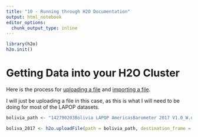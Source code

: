 ```yaml
---
title: "10 - Running through H2O Documentation"
output: html_notebook
editor_options: 
  chunk_output_type: inline
---
```


```r
library(h2o)
h2o.init()
```

# Getting Data into your H2O Cluster

Here is the process for [uploading a file](http://h2o-release.s3.amazonaws.com/h2o/rel-yau/5/docs-website/h2o-docs/data-munging/uploading-data.html) and [importing a file](http://h2o-release.s3.amazonaws.com/h2o/rel-yau/5/docs-website/h2o-docs/data-munging/importing-data.html).

I will just be uploading a file in this case, as this is what I will need to be doing for most of the LAPOP datasets.

```r
bolivia_path <- "142790203Bolivia LAPOP AmericasBarometer 2017 V1.0_W.dta"

boliva_2017 <- h2o.uploadFile(path = bolivia_path, destination_frame = "bolivia_2017")
```

